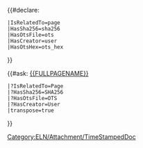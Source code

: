 <includeonly>{{#declare:
 |IsRelatedTo=page
 |HasSha256=sha256
 |HasOtsFile=ots
 |HasCreator=user
 |HasOtsHex=ots_hex
}}[[Category:ELN/Attachment/TimeStampedDoc]]

{{#ask: [[{{FULLPAGENAME}}]]
 |?IsRelatedTo=Page
 |?HasSha256=SHA256
 |?HasOtsFile=OTS
 |?HasCreator=User
 |transpose=true
}}
</includeonly>
